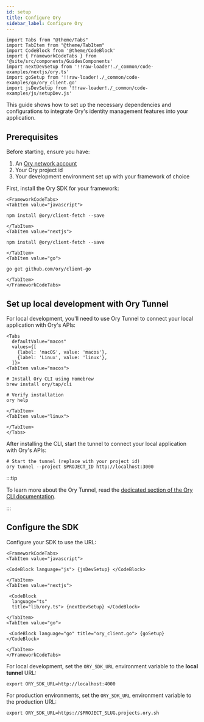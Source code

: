 ```yaml
---
id: setup
title: Configure Ory
sidebar_label: Configure Ory
---
```


```mdx-code-block
import Tabs from "@theme/Tabs"
import TabItem from "@theme/TabItem"
import CodeBlock from '@theme/CodeBlock'
import { FrameworkCodeTabs } from '@site/src/components/GuidesComponents'
import nextDevSetup from '!!raw-loader!./_common/code-examples/nextjs/ory.ts'
import goSetup from '!!raw-loader!./_common/code-examples/go/ory_client.go'
import jsDevSetup from '!!raw-loader!./_common/code-examples/js/setupDev.js'
```

This guide shows how to set up the necessary dependencies and configurations to integrate Ory's identity management features into
your application.

## Prerequisites

Before starting, ensure you have:

1. An [Ory network account](https://console.ory.sh)
2. Your Ory project id
3. Your development environment set up with your framework of choice

First, install the Ory SDK for your framework:

```mdx-code-block
<FrameworkCodeTabs>
<TabItem value="javascript">
```

```shell
npm install @ory/client-fetch --save
```

```mdx-code-block
</TabItem>
<TabItem value="nextjs">
```

```shell
npm install @ory/client-fetch --save
```

```mdx-code-block
</TabItem>
<TabItem value="go">
```

```shell
go get github.com/ory/client-go
```

```mdx-code-block
</TabItem>
</FrameworkCodeTabs>
```

## Set up local development with Ory Tunnel

For local development, you'll need to use Ory Tunnel to connect your local application with Ory's APIs:

```mdx-code-block
<Tabs
  defaultValue="macos"
  values={[
    {label: 'macOS', value: 'macos'},
    {label: 'Linux', value: 'linux'},
  ]}>
<TabItem value="macos">
```

```shell
# Install Ory CLI using Homebrew
brew install ory/tap/cli

# Verify installation
ory help
```

```mdx-code-block
</TabItem>
<TabItem value="linux">
```

```mdx-code-block
</TabItem>
</Tabs>
```

After installing the CLI, start the tunnel to connect your local application with Ory's APIs:

```shell
# Start the tunnel (replace with your project id)
ory tunnel --project $PROJECT_ID http://localhost:3000
```

:::tip

To learn more about the Ory Tunnel, read the [dedicated section of the Ory CLI documentation](../../guides/cli/proxy-and-tunnel).

:::

## Configure the SDK

Configure your SDK to use the URL:

```mdx-code-block
<FrameworkCodeTabs>
<TabItem value="javascript">
```

```mdx-code-block
<CodeBlock language="js"> {jsDevSetup} </CodeBlock>
```

```mdx-code-block
</TabItem>
<TabItem value="nextjs">
```

```mdx-code-block
 <CodeBlock
  language="ts"
  title="lib/ory.ts"> {nextDevSetup} </CodeBlock>
```

```mdx-code-block
</TabItem>
<TabItem value="go">
```

```mdx-code-block
 <CodeBlock language="go" title="ory_client.go"> {goSetup} </CodeBlock>
```

```mdx-code-block
</TabItem>
</FrameworkCodeTabs>
```

For local development, set the `ORY_SDK_URL` environment variable to the **local tunnel** URL:

```shell
export ORY_SDK_URL=http://localhost:4000
```

For production environments, set the `ORY_SDK_URL` environment variable to the production URL:

```shell
export ORY_SDK_URL=https://$PROJECT_SLUG.projects.ory.sh
```
